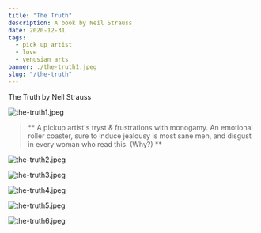 ---
title: "The Truth"
description: A book by Neil Strauss
date: 2020-12-31
tags:
  - pick up artist
  - love
  - venusian arts
banner: ./the-truth1.jpeg
slug: "/the-truth"
---

The Truth by Neil Strauss

![the-truth1.jpeg](the-truth1.jpeg)

> ** A pickup artist's tryst & frustrations with monogamy. An emotional roller coaster, sure to induce jealousy is most sane men, and disgust in every woman who read this. (Why?) **

![the-truth2.jpeg](the-truth2.jpeg)

![the-truth3.jpeg](the-truth3.jpeg)

![the-truth4.jpeg](the-truth4.jpeg)

![the-truth5.jpeg](the-truth5.jpeg)

![the-truth6.jpeg](the-truth6.jpeg)